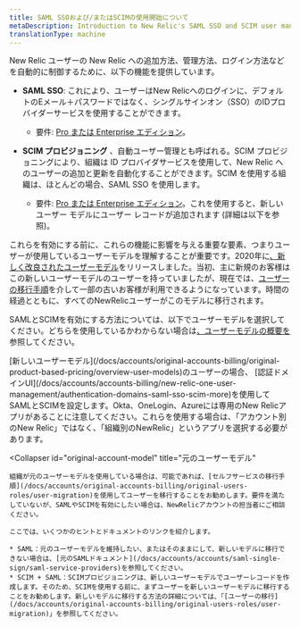 ```yaml
---
title: SAML SSOおよび/またはSCIMの使用開始について
metaDescription: Introduction to New Relic's SAML SSO and SCIM user management options.
translationType: machine
---
```


New Relic ユーザーの New Relic への追加方法、管理方法、ログイン方法などを自動的に制御するために、以下の機能を提供しています。

* **SAML SSO**: これにより、ユーザーはNew Relicへのログインに、デフォルトのEメール＋パスワードではなく、シングルサインオン（SSO）のIDプロバイダーサービスを使用することができます。

  * 要件: [Pro または Enterprise エディション](/docs/accounts/accounts-billing/new-relic-one-pricing-billing/new-relic-one-pricing-billing/#editions)。

* **SCIM プロビジョニング** 、自動ユーザー管理とも呼ばれる。SCIM プロビジョニングにより、組織は ID プロバイダサービスを使用して、New Relic へのユーザーの追加と更新を自動化することができます。SCIM を使用する組織は、ほとんどの場合、SAML SSO を使用します。

  * 要件: [Pro または Enterprise エディション](/docs/accounts/accounts-billing/new-relic-one-pricing-billing/new-relic-one-pricing-billing/#editions)。これを使用すると、新しいユーザー モデルにユーザー レコードが追加されます (詳細は以下を参照)。

これらを有効にする前に、これらの機能に影響を与える重要な要素、つまりユーザーが使用しているユーザーモデルを理解することが重要です。2020年に[、新しく改良されたユーザーモデル](/docs/accounts/original-accounts-billing/original-users-roles/overview-user-models)をリリースしました。当初、主に新規のお客様はこの新しいユーザーモデルのユーザーを持っていましたが、現在では、[ユーザーの移行手順](/docs/accounts/original-accounts-billing/original-users-roles/user-migration)を介して一部の古いお客様が利用できるようになっています。時間の経過とともに、すべてのNewRelicユーザーがこのモデルに移行されます。

SAMLとSCIMを有効にする方法については、以下でユーザーモデルを選択してください。どちらを使用しているかわからない場合は[、ユーザーモデルの概要を](/docs/accounts/original-accounts-billing/original-product-based-pricing/overview-user-models)参照してください。

<CollapserGroup>
  <Collapser
    id="new-account-model"
    title="新しいユーザーモデル"
  >
    [新しいユーザーモデル](/docs/accounts/original-accounts-billing/original-product-based-pricing/overview-user-models)のユーザーの場合、 [認証ドメインUI](/docs/accounts/accounts-billing/new-relic-one-user-management/authentication-domains-saml-sso-scim-more)を使用してSAMLとSCIMを設定します。Okta、OneLogin、Azureには専用のNew Relicアプリがあることに注意してください。これらを使用する場合は、「アカウント別のNew Relic」ではなく、「組織別のNewRelic」というアプリを選択する必要があります。
  </Collapser>

  <Collapser
    id="original-account-model"
    title="元のユーザーモデル"
  >
    組織が元のユーザーモデルを使用している場合は、可能であれば、[セルフサービスの移行手順](/docs/accounts/original-accounts-billing/original-users-roles/user-migration)を使用してユーザーを移行することをお勧めします。要件を満たしていないが、SAMLやSCIMを有効にしたい場合は、NewRelicアカウントの担当者にご相談ください。

    ここでは、いくつかのヒントとドキュメントのリンクを紹介します。

    * SAML：元のユーザーモデルを維持したい、またはそのままにして、新しいモデルに移行できない場合は、[元のSAMLドキュメント](/docs/accounts/accounts/saml-single-sign/saml-service-providers)を参照してください。
    * SCIM + SAML：SCIMプロビジョニングは、新しいユーザーモデルでユーザーレコードを作成します。そのため、SCIMを使用する前に、まずユーザーを新しいユーザーモデルに移行することをお勧めします。新しいモデルに移行する方法の詳細については、「[ユーザーの移行](/docs/accounts/original-accounts-billing/original-users-roles/user-migration)」を参照してください。
  </Collapser>
</CollapserGroup>